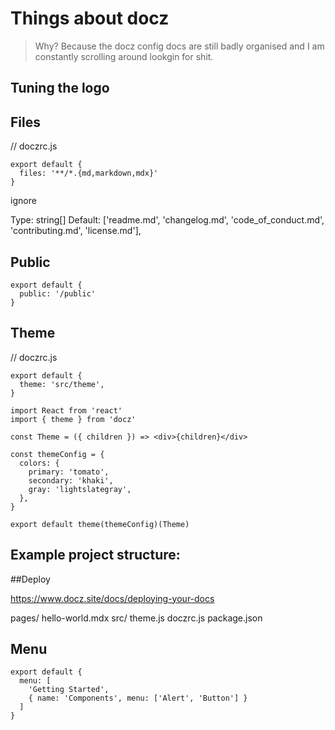 
# Things about docz

> Why?
> Because the docz config docs are still badly organised and I am constantly scrolling around lookgin for shit.

## Tuning the logo

## Files

// doczrc.js
```
export default {
  files: '**/*.{md,markdown,mdx}'
}
```

ignore

Type: string[]
Default: ['readme.md', 'changelog.md', 'code_of_conduct.md', 'contributing.md', 'license.md'],


## Public
```
export default {
  public: '/public'
}
```

## Theme 

// doczrc.js
```
export default {
  theme: 'src/theme',
}

import React from 'react'
import { theme } from 'docz'

const Theme = ({ children }) => <div>{children}</div>

const themeConfig = {
  colors: {
    primary: 'tomato',
    secondary: 'khaki',
    gray: 'lightslategray',
  },
}

export default theme(themeConfig)(Theme)
```

## Example project structure:

##Deploy

https://www.docz.site/docs/deploying-your-docs  

pages/
  hello-world.mdx
src/
  theme.js
doczrc.js
package.json

## Menu
```
export default {
  menu: [
    'Getting Started',
    { name: 'Components', menu: ['Alert', 'Button'] }
  ]
}
```
